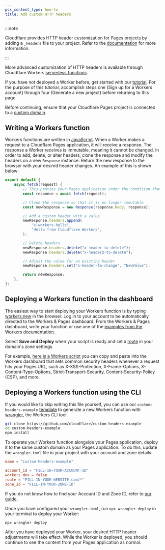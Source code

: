 ```yaml
---
pcx_content_type: how-to
title: Add custom HTTP headers
---
```


:::note

Cloudflare provides HTTP header customization for Pages projects by adding a `_headers` file to your project. Refer to the [documentation](/pages/configuration/headers/) for more information.

:::

More advanced customization of HTTP headers is available through Cloudflare Workers [serverless functions](https://www.cloudflare.com/learning/serverless/what-is-serverless/).

If you have not deployed a Worker before, get started with our [tutorial](/workers/get-started/guide/). For the purpose of this tutorial, accomplish steps one (Sign up for a Workers account) through four (Generate a new project) before returning to this page.

Before continuing, ensure that your Cloudflare Pages project is connected to a [custom domain](/pages/configuration/custom-domains/#add-a-custom-domain).

## Writing a Workers function

Workers functions are written in [JavaScript](https://www.cloudflare.com/learning/serverless/serverless-javascript/). When a Worker makes a request to a Cloudflare Pages application, it will receive a response. The response a Worker receives is immutable, meaning it cannot be changed. In order to add, delete, or alter headers, clone the response and modify the headers on a new `Response` instance. Return the new response to the browser with your desired header changes. An example of this is shown below:

```js title="Setting custom headers with a Workers function"
export default {
	async fetch(request) {
		// This proxies your Pages application under the condition that your Worker script is deployed on the same custom domain as your Pages project
		const response = await fetch(request);

		// Clone the response so that it is no longer immutable
		const newResponse = new Response(response.body, response);

		// Add a custom header with a value
		newResponse.headers.append(
			"x-workers-hello",
			"Hello from Cloudflare Workers",
		);

		// Delete headers
		newResponse.headers.delete("x-header-to-delete");
		newResponse.headers.delete("x-header2-to-delete");

		// Adjust the value for an existing header
		newResponse.headers.set("x-header-to-change", "NewValue");

		return newResponse;
	},
};
```

## Deploying a Workers function in the dashboard

The easiest way to start deploying your Workers function is by typing [workers.new](https://workers.new/) in the browser. Log in to your account to be automatically directed to the Workers & Pages dashboard. From the Workers & Pages dashboard, write your function or use one of the [examples from the Workers documentation](/workers/examples/).

Select **Save and Deploy** when your script is ready and set a [route](/workers/configuration/routing/routes/) in your domain's zone settings.

For example, [here is a Workers script](/workers/examples/security-headers/) you can copy and paste into the Workers dashboard that sets common security headers whenever a request hits your Pages URL, such as X-XSS-Protection, X-Frame-Options, X-Content-Type-Options, Strict-Transport-Security, Content-Security-Policy (CSP), and more.

## Deploying a Workers function using the CLI

If you would like to skip writing this file yourself, you can use our `custom-headers-example` [template](https://github.com/kristianfreeman/custom-headers-example) to generate a new Workers function with [wrangler](/workers/wrangler/install-and-update/), the Workers CLI tool.

```sh title="Generating a serverless function with wrangler"
git clone https://github.com/cloudflare/custom-headers-example
cd custom-headers-example
npm install
```

To operate your Workers function alongside your Pages application, deploy it to the same custom domain as your Pages application. To do this, update the `wrangler.toml` file in your project with your account and zone details:

```toml null {4,6,7}
name = "custom-headers-example"

account_id = "FILL-IN-YOUR-ACCOUNT-ID"
workers_dev = false
route = "FILL-IN-YOUR-WEBSITE.com/*"
zone_id = "FILL-IN-YOUR-ZONE-ID"
```

If you do not know how to find your Account ID and Zone ID, refer to [our guide](/fundamentals/setup/find-account-and-zone-ids/).

Once you have configured your `wrangler.toml`, run `npx wrangler deploy` in your terminal to deploy your Worker:

```sh
npx wrangler deploy
```

After you have deployed your Worker, your desired HTTP header adjustments will take effect. While the Worker is deployed, you should continue to see the content from your Pages application as normal.
